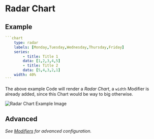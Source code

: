 # Radar Chart

## Example

````yaml
```chart
    type: radar
    labels: [Monday,Tuesday,Wednesday,Thursday,Friday]
    series:
        - title: Title 1
        data: [1,2,3,4,5]
        - title: Title 2
        data: [5,4,3,2,1]
    width: 40%
```
````

The above example Code will render a _Radar Chart_, a `width` Modifier is already added, since this Chart would be way to big otherwise.

![Radar Chart Example Image](https://github.com/mrtnbroder/obsidian-chartz/raw/master/images/radarchart.png)

## Advanced

_See [Modifiers](/Modifiers) for advanced configuration._
